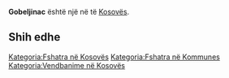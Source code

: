 {{Fshat në Kosovës
 | Emri                = Gobeljinac
| srp_N_name = Gobeljinac
| srp_N_FULL_NAME_RO = Gobeljinac
| srp_N_FULL_NAME_ND_RO = Gobeljinac
| srp_N_SORT_NAME_RG = GOBELJINAC
| srp_N_FULL_NAME_RG = Gobeljinac
| srp_N_FULL_NAME_ND_RG = Gobeljinac

 | Emri (Rasa dhanore) = 
 | Figura              = 
 | Shteti              = Kosovo
 | Komuna              = 
 | Kodi postar         = 
 | Sipërfaqja          = 

 | Popullsia           = 

 | Regj. i popullsisë  = 
 | Dend. e popullsisë  = 
 | Faqja zyrtare       = 
 <!--- Koordinatat ----> 
 | Gjerësia            = 42.208333
 | Gjatësia            = 20.931667
 | Lartësia            = 
}}
'''Gobeljinac''' është një [[]] në [[]] të [[Kosovës]].

<!-- == Gjeografia == -->
<!-- == Historia == -->
<!-- == Demografia == -->
== Shih edhe ==
{{Komuna }}
{{Kosovo-Administrata-Cung}}

[[Kategoria:Fshatra në Kosovës]]
[[Kategoria:Fshatra në Kommunes ]]
[[Kategoria:Vendbanime në Kosovës]]